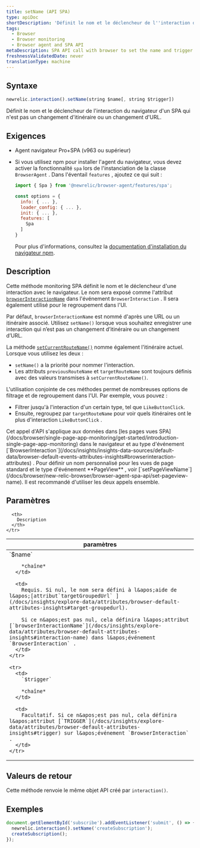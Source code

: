 ```yaml
---
title: setName (API SPA)
type: apiDoc
shortDescription: 'Définit le nom et le déclencheur de l''interaction du navigateur d''un SPA, quel que soit le type d''interaction.'
tags:
  - Browser
  - Browser monitoring
  - Browser agent and SPA API
metaDescription: SPA API call with browser to set the name and trigger of a browser interaction that is not a route change or URL change.
freshnessValidatedDate: never
translationType: machine
---
```


## Syntaxe

```js
newrelic.interaction().setName(string $name[, string $trigger])
```

Définit le nom et le déclencheur de l&apos;interaction du navigateur d&apos;un SPA qui n&apos;est pas un changement d&apos;itinéraire ou un changement d&apos;URL.

## Exigences

* Agent navigateur Pro+SPA (v963 ou supérieur)

* Si vous utilisez npm pour installer l&apos;agent du navigateur, vous devez activer la fonctionnalité `spa` lors de l&apos;instanciation de la classe `BrowserAgent` . Dans l&apos;éventail `features` , ajoutez ce qui suit :

  ```js
  import { Spa } from '@newrelic/browser-agent/features/spa';

  const options = {
    info: { ... },
    loader_config: { ... },
    init: { ... },
    features: [
      Spa
    ]
  }
  ```

  Pour plus d&apos;informations, consultez la [documentation d&apos;installation du navigateur npm](https://www.npmjs.com/package/@newrelic/browser-agent#new-relic-browser-agent).

## Description

Cette méthode monitoring SPA définit le nom et le déclencheur d&apos;une interaction avec le navigateur. Le nom sera exposé comme l&apos;attribut [`browserInteractionName`](/docs/insights/explore-data/attributes/browser-default-attributes-insights#interaction-name) dans l&apos;événement `BrowserInteraction` . Il sera également utilisé pour le regroupement dans l&apos;UI.

Par défaut, `browserInteractionName` est nommé d&apos;après une URL ou un itinéraire associé. Utilisez `setName()` lorsque vous souhaitez enregistrer une interaction qui n’est pas un changement d’itinéraire ou un changement d’URL.

La méthode [`setCurrentRouteName()`](/docs/browser/new-relic-browser/browser-agent-apis/browser-spa-api-newrelicsetcurrentroutename) nomme également l&apos;itinéraire actuel. Lorsque vous utilisez les deux :

* `setName()` a la priorité pour nommer l&apos;interaction.
* Les attributs `previousRouteName` et `targetRouteName` sont toujours définis avec des valeurs transmises à `setCurrentRouteName()`.

L&apos;utilisation conjointe de ces méthodes permet de nombreuses options de filtrage et de regroupement dans l&apos;UI. Par exemple, vous pouvez :

* Filtrer jusqu&apos;à l&apos;interaction d&apos;un certain type, tel que `LikeButtonClick`.
* Ensuite, regroupez par `targetRouteName` pour voir quels itinéraires ont le plus d&apos;interaction `LikeButtonClick` .

<Callout variant="tip">
  Cet appel d&apos;API s&apos;applique aux données dans [les pages vues SPA](/docs/browser/single-page-app-monitoring/get-started/introduction-single-page-app-monitoring) dans le navigateur et au type d&apos;événement [`BrowserInteraction`](/docs/insights/insights-data-sources/default-data/browser-default-events-attributes-insights#browserinteraction-attributes) . Pour définir un nom personnalisé pour les vues de page standard et le type d&apos;événement <DNT>**PageView**</DNT> , voir [`setPageViewName`](/docs/browser/new-relic-browser/browser-agent-spa-api/set-pageview-name). Il est recommandé d&apos;utiliser les deux appels ensemble.
</Callout>

## Paramètres

<table>
  <thead>
    <tr>
      <th width="25%">
        paramètres
      </th>

      <th>
        Description
      </th>
    </tr>
  </thead>

  <tbody>
    <tr>
      <td>
        `$name`

        *chaîne*
      </td>

      <td>
        Requis. Si nul, le nom sera défini à l&apos;aide de l&apos;[attribut`targetGroupedUrl` ](/docs/insights/explore-data/attributes/browser-default-attributes-insights#target-groupedurl).

        Si ce n&apos;est pas nul, cela définira l&apos;attribut [`browserInteractionName`](/docs/insights/explore-data/attributes/browser-default-attributes-insights#interaction-name) dans l&apos;événement `BrowserInteraction` .
      </td>
    </tr>

    <tr>
      <td>
        `$trigger`

        *chaîne*
      </td>

      <td>
        Facultatif. Si ce n&apos;est pas nul, cela définira l&apos;attribut [`TRIGGER`](/docs/insights/explore-data/attributes/browser-default-attributes-insights#trigger) sur l&apos;événement `BrowserInteraction` .
      </td>
    </tr>
  </tbody>
</table>

## Valeurs de retour

Cette méthode renvoie le même objet API créé par `interaction()`.

## Exemples

```js
document.getElementById('subscribe').addEventListener('submit', () => {
  newrelic.interaction().setName('createSubscription');
  createSubscription();
});
```